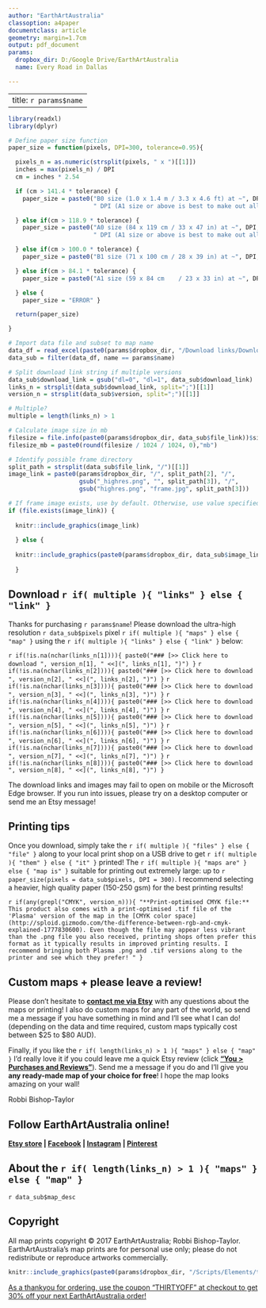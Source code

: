 ```yaml
---
author: "EarthArtAustralia"
classoption: a4paper
documentclass: article
geometry: margin=1.7cm
output: pdf_document
params:
  dropbox_dir: D:/Google Drive/EarthArtAustralia
  name: Every Road in Dallas

---
```


---
title: `r params$name`
---

```r

library(readxl)
library(dplyr)

# Define paper size function
paper_size = function(pixels, DPI=300, tolerance=0.95){

  pixels_n = as.numeric(strsplit(pixels, " x ")[[1]])
  inches = max(pixels_n) / DPI
  cm = inches * 2.54

  if (cm > 141.4 * tolerance) {
    paper_size = paste0("B0 size (1.0 x 1.4 m / 3.3 x 4.6 ft) at ~", DPI,
                        " DPI (A1 size or above is best to make out all of the smaller features)")

  } else if(cm > 118.9 * tolerance) {
    paper_size = paste0("A0 size (84 x 119 cm / 33 x 47 in) at ~", DPI,
                        " DPI (A1 size or above is best to make out all of the smaller features)")

  } else if(cm > 100.0 * tolerance) {
    paper_size = paste0("B1 size (71 x 100 cm / 28 x 39 in) at ~", DPI, " DPI (or larger at reduced resolution)")

  } else if(cm > 84.1 * tolerance) {
    paper_size = paste0("A1 size (59 x 84 cm	/ 23 x 33 in) at ~", DPI, " DPI (or larger at reduced resolution)")

  } else {
    paper_size = "ERROR" }

  return(paper_size)

}

# Import data file and subset to map name
data_df = read_excel(paste0(params$dropbox_dir, "/Download links/DownloadandPrintingGuide_data.xls"))
data_sub = filter(data_df, name == params$name)

# Split download link string if multiple versions
data_sub$download_link = gsub("dl=0", "dl=1", data_sub$download_link)
links_n = strsplit(data_sub$download_link, split=";")[[1]]
version_n = strsplit(data_sub$version, split=";")[[1]]

# Multiple?
multiple = length(links_n) > 1

# Calculate image size in mb
filesize = file.info(paste0(params$dropbox_dir, data_sub$file_link))$size
filesize_mb = paste0(round(filesize / 1024 / 1024, 0),"mb")

```

```r

# Identify possible frame directory
split_path = strsplit(data_sub$file_link, "/")[[1]] 
image_link = paste0(params$dropbox_dir, "/", split_path[2], "/", 
                    gsub("_highres.png", "", split_path[3]), "/", 
                    gsub("highres.png", "frame.jpg", split_path[3]))

# If frame image exists, use by default. Otherwise, use value specified in "image_link" column
if (file.exists(image_link)) {
  
  knitr::include_graphics(image_link)  
  
  } else {
    
  knitr::include_graphics(paste0(params$dropbox_dir, data_sub$image_link))
    
  }

```

## Download `r if( multiple ){ "links" } else { "link" }`

Thanks for purchasing `r params$name`! Please download the ultra-high resolution `r data_sub$pixels` pixel `r if( multiple ){ "maps" } else { "map" }` using the `r if( multiple ){ "links" } else { "link" }` below:

`r if(!is.na(nchar(links_n[1]))){ paste0("### [>> Click here to download ", version_n[1], " <<](", links_n[1], ")") }`
`r if(!is.na(nchar(links_n[2]))){ paste0("### [>> Click here to download ", version_n[2], " <<](", links_n[2], ")") }`
`r if(!is.na(nchar(links_n[3]))){ paste0("### [>> Click here to download ", version_n[3], " <<](", links_n[3], ")") }`
`r if(!is.na(nchar(links_n[4]))){ paste0("### [>> Click here to download ", version_n[4], " <<](", links_n[4], ")") }`
`r if(!is.na(nchar(links_n[5]))){ paste0("### [>> Click here to download ", version_n[5], " <<](", links_n[5], ")") }`
`r if(!is.na(nchar(links_n[6]))){ paste0("### [>> Click here to download ", version_n[6], " <<](", links_n[6], ")") }`
`r if(!is.na(nchar(links_n[7]))){ paste0("### [>> Click here to download ", version_n[7], " <<](", links_n[7], ")") }`
`r if(!is.na(nchar(links_n[8]))){ paste0("### [>> Click here to download ", version_n[8], " <<](", links_n[8], ")") }`

\begingroup\footnotesize

The download links and images may fail to open on mobile or the Microsoft Edge browser. If you run into issues, please try on a desktop computer or send me an Etsy message!

\endgroup

## Printing tips

Once you download, simply take the `r if( multiple ){ "files" } else { "file" }` along to your local print shop on a USB drive to get `r if( multiple ){ "them" } else { "it" }` printed! The `r if( multiple ){ "maps are" } else { "map is" }` suitable for printing out extremely large: up to `r paper_size(pixels = data_sub$pixels, DPI = 300)`. I recommend selecting a heavier, high quality paper (150-250 gsm) for the best printing results!

`r if(any(grepl("CMYK", version_n))){ "**Print-optimised CMYK file:** This product also comes with a print-optimised .tif file of the 'Plasma' version of the map in the [CMYK color space](http://sploid.gizmodo.com/the-difference-between-rgb-and-cmyk-explained-1777830600). Even though the file may appear less vibrant than the .png file you also received, printing shops often prefer this format as it typically results in improved printing results. I recommend bringing both Plasma .png and .tif versions along to the printer and see which they prefer!
" }`

## Custom maps + please leave a review! ###

Please don't hesitate to **[contact me via Etsy](https://www.etsy.com/au/conversations/new?with_id=85706160)** with any questions about the maps or printing! I also do custom maps for any part of the world, so send me a message if you have something in mind and I'll see what I can do! (depending on the data and time required, custom maps typically cost between $25 to $80 AUD).

Finally, if you like the `r if( length(links_n) > 1 ){ "maps" } else { "map" }` I'd really love it if you could leave me a quick Etsy review (click **["You > Purchases and Reviews"](https://www.etsy.com/au/your/purchases?ref=hdr_user_menu)**). Send me a message if you do and I'll give you **any ready-made map of your choice for free**! I hope the map looks amazing on your wall!

Robbi Bishop-Taylor

## Follow EarthArtAustralia online!

**[Etsy store](https://www.etsy.com/shop/EarthArtAustralia)   |   [Facebook](https://www.facebook.com/EarthArtAus/)   | [Instagram](https://www.instagram.com/EarthArtAus/)   |   [Pinterest](https://au.pinterest.com/earthartaus/)  **
  
## About the `r if( length(links_n) > 1 ){ "maps" } else { "map" }`
`r data_sub$map_desc`

## Copyright
 
All map prints copyright &copy; 2017 EarthArtAustralia; Robbi Bishop-Taylor. EarthArtAustralia's map prints are for personal use only; please do not redistribute or reproduce artworks commercially.

```r

knitr::include_graphics(paste0(params$dropbox_dir, "/Scripts/Elements/thirty_off.jpg")) 


```

[As a thankyou for ordering, use the coupon "THIRTYOFF" at checkout to get 30% off your next EarthArtAustralia order!](https://www.etsy.com/shop/EarthArtAustralia)
